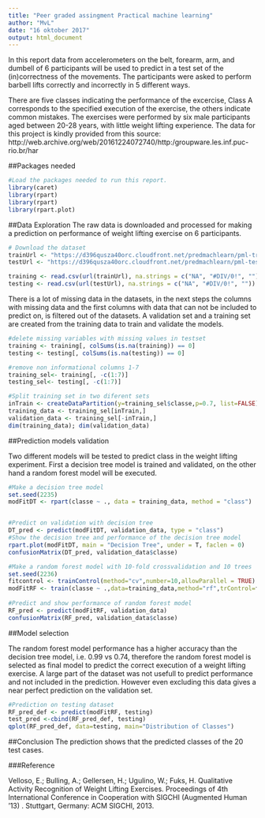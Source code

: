 ```yaml
---
title: "Peer graded assingment Practical machine learning"
author: "MvL"
date: "16 oktober 2017"
output: html_document
---
```

In this report data from accelerometers on the belt, forearm, arm, and dumbell of 6 participants will be used to predict in a test set of the (in)correctness of the movements. The participants were asked to perform barbell lifts correctly and incorrectly in 5 different ways.

There are five classes indicating the performance of the excercise, Class A corresponds to the specified execution of the exercise, the others indicate common mistakes. The exercises were performed by six male participants aged between 20-28 years, with little weight lifting experience.
The data for this project is kindly provided from this source: http://web.archive.org/web/20161224072740/http:/groupware.les.inf.puc-rio.br/har

##Packages needed

```r
#Load the packages needed to run this report.
library(caret)
library(rpart)
library(rpart)
library(rpart.plot)
```


##Data Exploration
The raw data is downloaded and processed for making a prediction on performance of weight lifting exercise on 6 participants. 
```r
# Download the dataset 
trainUrl <- "https://d396qusza40orc.cloudfront.net/predmachlearn/pml-training.csv"
testUrl <- "https://d396qusza40orc.cloudfront.net/predmachlearn/pml-testing.csv"

training <- read.csv(url(trainUrl), na.strings = c("NA", "#DIV/0!", ""))
testing <- read.csv(url(testUrl), na.strings = c("NA", "#DIV/0!", ""))
```

There is a lot of missing data in the datasets, in the next steps the columns with missing data and the first columns with data that can not be included to predict on, is filtered out of the datasets. A validation set and a training set are created from the training data to train and validate the models. 

```r
#delete missing variables with missing values in testset
training <- training[, colSums(is.na(training)) == 0]
testing <- testing[, colSums(is.na(testing)) == 0]

#remove non informational columns 1-7
training_sel<- training[, -c(1:7)]
testing_sel<- testing[, -c(1:7)]
```


```r
#Split training set in two diferent sets
inTrain <- createDataPartition(y=training_sel$classe,p=0.7, list=FALSE)
training_data <- training_sel[inTrain,]
validation_data <- training_sel[-inTrain,]
dim(training_data); dim(validation_data)
```


##Prediction models validation

Two different models will be tested to predict class in the weight lifting experiment. First a decision tree model is trained and validated, on the other hand a random forest model will be executed. 

```r
#Make a decision tree model
set.seed(2235)
modFitDT <- rpart(classe ~ ., data = training_data, method = "class")


#Predict on validation with decision tree
DT_pred <- predict(modFitDT, validation_data, type = "class")
#Show the decision tree and performance of the decision tree model
rpart.plot(modFitDT, main = "Decision Tree", under = T, faclen = 0)
confusionMatrix(DT_pred, validation_data$classe)
```


```r
#Make a random forest model with 10-fold crossvalidation and 10 trees 
set.seed(2236)
fitcontrol <- trainControl(method="cv",number=10,allowParallel = TRUE)
modFitRF <- train(classe ~ .,data=training_data,method="rf",trControl=fitcontrol, ntree=10)
 
#Predict and show performance of random forest model
RF_pred <- predict(modFitRF, validation_data)
confusionMatrix(RF_pred, validation_data$classe)
```
##Model selection 

The random forest model performance has a higher accuracy than the decision tree model, i.e. 0.99 vs 0.74, therefore the random forest model is selected as final model to predict the correct execution of a weight lifting exercise. 
A large part of the dataset was not usefull to predict performance and not included in the prediction. However even excluding this data gives a near perfect prediction on the validation set. 

```r
#Prediction on testing dataset 
RF_pred_def <- predict(modFitRF, testing)
test_pred <-cbind(RF_pred_def, testing)
qplot(RF_pred_def, data=testing, main="Distribution of Classes")
```

##Conclusion
The prediction shows that the predicted classes of the 20 test cases. 

###Reference

Velloso, E.; Bulling, A.; Gellersen, H.; Ugulino, W.; Fuks, H. Qualitative Activity Recognition of Weight Lifting Exercises. Proceedings of 4th International Conference in Cooperation with SIGCHI (Augmented Human '13) . Stuttgart, Germany: ACM SIGCHI, 2013.